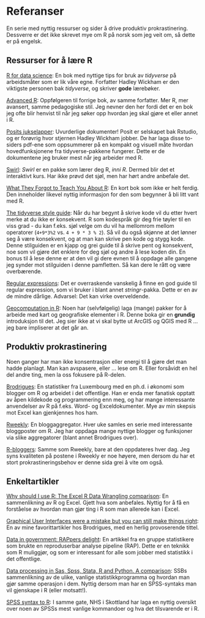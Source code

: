 # Referanser {.unnumbered}

En serie med nyttig ressurser og sider å drive produktiv prokrastinering. Dessverre er det ikke skrevet mye om R på norsk som jeg veit om, så dette er på engelsk. 

## Ressurser for å lære R

[R for data science](https://r4ds.hadley.nz/): En bok med nyttige tips for bruk av *tidyverse* på arbeidsmåter som er lik våre egne. Forfatter Hadley Wickham er den viktigste personen bak *tidyverse*, og skriver **gode** lærebøker. 

[Advanced R](https://adv-r.hadley.nz/): Oppfølgeren til forrige bok, av samme forfatter. Mer R, mer avansert, samme pedagogiske stil. Jeg nevner den her fordi det er en bok jeg ofte blir henvist til når jeg søker opp hvordan jeg skal gjøre et eller annet i R.

[Posits jukselapper](https://posit.co/resources/cheatsheets/): Uvurderlige dokumenter! Posit er selskapet bak Rstudio, og er forøvrig hvor stjernen Hadley Wickham jobber. De har laga disse to-siders pdf-ene som oppsummerer på en kompakt og visuell måte hvordan hovedfunksjonene fra tidyverse-pakkene fungerer. Dette er de dokumentene jeg bruker mest når jeg arbeider med R. 

[Swirl](https://swirlstats.com/): *Swirl* er en pakke som lærer deg R, *inni R*. Dermed blir det et interaktivt kurs. Har ikke prøvd det sjøl, men har hørt andre anbefale det. 

[What They Forgot to Teach You About R](https://rstats.wtf/): En kort bok som ikke er helt ferdig. Den inneholder likevel nyttig informasjon for den som begynner å bli litt vant med R.

[The tidyverse style guide](https://style.tidyverse.org/index.html): Når du har begynt å skrive kode vil du etter hvert merke at du ikke er konsekvent. R som kodespråk gir deg frie tøyler til en viss grad - du kan f.eks. sjøl velge om du vil ha mellomrom mellom operatorer (`4+9*3%2` vs. `4 + 9 * 3 % 2`). Så vil du også skjønne at det lønner seg å være konsekvent, og at man kan skrive pen kode og stygg kode. Denne stilguiden er en kjapp og grei guide til å skrive pent og konsekvent, noe som vil gjøre det enklere for deg sjøl og andre å lese koden din. En bonus til å lese denne er at den vil gi dere evnen til å oppdage alle gangene jeg synder mot stilguiden i denne pamfletten. Så kan dere le rått og være overbærende. 

[Regular expressions](https://www.regular-expressions.info/tutorial.html): Det er overraskende vanskelig å finne en god guide til regular expression, som vi bruker i blant annet *stringr*-pakka. Dette er en av de mindre dårlige. Advarsel: Det kan virke overveldende.

[Geocomputation in R](https://geocompr.robinlovelace.net/index.html): Noen har (selvfølgelig) laga (mange) pakker for å arbeide med kart og geografiske elementer i R. Denne boka gir en **grundig** introduksjon til det. Jeg sier ikke at vi skal bytte ut ArcGIS og QGIS med R ... jeg bare impliserer at det går an. 

## Produktiv prokrastinering

Noen ganger har man ikke konsentrasjon eller energi til å gjøre det man hadde planlagt. Man kan avspasere, eller ... lese om R. Eller forsåvidt en hel del andre ting, men la oss fokusere på R-delen.

[Brodrigues](https://www.brodrigues.co/): En statistiker fra Luxembourg med en ph.d. i økonomi som blogger om R og arbeidet i det offentlige. Han er enda mer fanatisk opptatt av åpen kildekode og programmering enn meg, og har mange interessante anvendelser av R på f.eks. Word- og Exceldokumenter. Mye av min skepsis mot Excel kan gjenkjennes hos ham. 

[Rweekly](https://rweekly.org/): En bloggaggregator. Hver uke samles en serie med interessante bloggposter om R. Jeg har oppdaga mange nyttige blogger og funksjoner via slike aggregatorer (blant annet Brodrigues over).

[R-bloggers](Why should I use R: The Excel R Data Wrangling comparison): Samme som Rweekly, bare at den oppdateres hver dag. Jeg syns kvaliteten på postene i Rweekly er noe høyere, men dersom du har et stort prokrastineringsbehov er denne sida grei å vite om også.

## Enkeltartikler

[Why should I use R: The Excel R Data Wrangling comparison](https://www.jumpingrivers.com/blog/comparing-r-excel-data-wrangling/): En sammenlikning av R og Excel. Gjett hva som anbefales. Nyttig for å få en forståelse av hvordan man gjør ting i R som man allerede kan i Excel. 

[Graphical User Interfaces were a mistake but you can still make things right](https://www.brodrigues.co/blog/2020-11-21-guis_mistake/): En av mine favorittartikler hos Brodrigues, med en herlig provoserende tittel.

[Data in government: RAPpers delight](https://dataingovernment.blog.gov.uk/2020/03/24/rappers-delight/): En artikkel fra en gruppe statistikere som brukte en reproduserbar analyse pipeline (RAP). Dette er en teknikk som R muliggjør, og som er interessant for alle som jobber med statistikk i det offentlige. 

[Data processing in Sas, Spss, Stata, R and Python. A comparison](https://www.ssb.no/teknologi-og-innovasjon/informasjons-og-kommunikasjonsteknologi-ikt/artikler/data-processing-in-sas-spss-stata-r-and-python.a-comparison): SSBs sammenlikning av de ulike, vanlige statistikkprogramma og hvordan man gjør samme operasjon i dem. Nyttig dersom man har en SPSS-syntaks man vil gjenskape i R (eller motsatt!). 

[SPSS syntax to R](https://www.isdscotland.org/About-ISD/Methodologies/_docs/SPSS-syntax-to-R_v1-1.pdf): I samme gate, NHS i Skottland har laga en nyttig oversikt over noen av SPSSs mest vanlige kommandoer og hva det tilsvarende er i R. 
